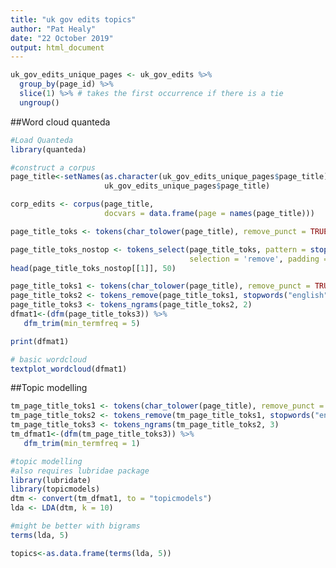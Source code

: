```yaml
---
title: "uk gov edits topics"
author: "Pat Healy"
date: "22 October 2019"
output: html_document
---
```

```r
uk_gov_edits_unique_pages <- uk_gov_edits %>% 
  group_by(page_id) %>%
  slice(1) %>% # takes the first occurrence if there is a tie
  ungroup()
```


##Word cloud quanteda
```r
#Load Quanteda
library(quanteda)
```

```r

#construct a corpus
page_title<-setNames(as.character(uk_gov_edits_unique_pages$page_title),
                     uk_gov_edits_unique_pages$page_title)

corp_edits <- corpus(page_title,
                     docvars = data.frame(page = names(page_title)))

```

```r
page_title_toks <- tokens(char_tolower(page_title), remove_punct = TRUE)
```


```r
page_title_toks_nostop <- tokens_select(page_title_toks, pattern = stopwords('en'), 
                                        selection = 'remove', padding = TRUE)
head(page_title_toks_nostop[[1]], 50)
```
```r
page_title_toks1 <- tokens(char_tolower(page_title), remove_punct = TRUE)
page_title_toks2 <- tokens_remove(page_title_toks1, stopwords("english"))
page_title_toks3 <- tokens_ngrams(page_title_toks2, 2)
dfmat1<-(dfm(page_title_toks3)) %>%
   dfm_trim(min_termfreq = 5)
```
```r
print(dfmat1)
```

```r


# basic wordcloud
textplot_wordcloud(dfmat1)

```

##Topic modelling

```r
tm_page_title_toks1 <- tokens(char_tolower(page_title), remove_punct = TRUE)
tm_page_title_toks2 <- tokens_remove(tm_page_title_toks1, stopwords("english"))
tm_page_title_toks3 <- tokens_ngrams(tm_page_title_toks2, 3)
tm_dfmat1<-(dfm(tm_page_title_toks3)) %>%
   dfm_trim(min_termfreq = 1)
```


```r
#topic modelling
#also requires lubridae package
library(lubridate)
library(topicmodels)
dtm <- convert(tm_dfmat1, to = "topicmodels")
lda <- LDA(dtm, k = 10)
```

```r
#might be better with bigrams
terms(lda, 5)
```
```r
topics<-as.data.frame(terms(lda, 5))
```



